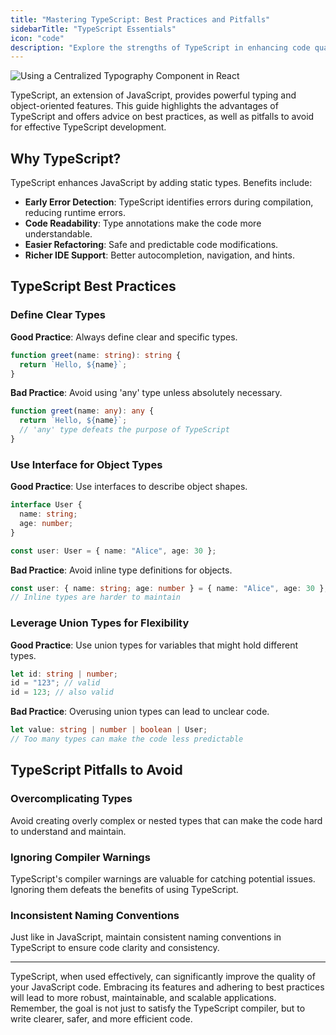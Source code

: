 ```yaml
---
title: "Mastering TypeScript: Best Practices and Pitfalls"
sidebarTitle: "TypeScript Essentials"
icon: "code"
description: "Explore the strengths of TypeScript in enhancing code quality, along with guidelines for best practices and pitfalls to avoid."
---
```


<Frame>
  <img
    style={{ borderRadius: "0.5rem" }}
    alt="Using a Centralized Typography Component in React"
    src="https://images.unsplash.com/photo-1659565763321-37c48ced160f?q=80&w=3270&auto=format&fit=crop&ixlib=rb-4.0.3&ixid=M3wxMjA3fDB8MHxwaG90by1wYWdlfHx8fGVufDB8fHx8fA%3D%3D"
  />
</Frame>

TypeScript, an extension of JavaScript, provides powerful typing and object-oriented features. This guide highlights the advantages of TypeScript and offers advice on best practices, as well as pitfalls to avoid for effective TypeScript development.

## Why TypeScript?

TypeScript enhances JavaScript by adding static types. Benefits include:

- **Early Error Detection**: TypeScript identifies errors during compilation, reducing runtime errors.
- **Code Readability**: Type annotations make the code more understandable.
- **Easier Refactoring**: Safe and predictable code modifications.
- **Richer IDE Support**: Better autocompletion, navigation, and hints.

## TypeScript Best Practices

### Define Clear Types

**Good Practice**: Always define clear and specific types.

```typescript
function greet(name: string): string {
  return `Hello, ${name}`;
}
```

**Bad Practice**: Avoid using 'any' type unless absolutely necessary.

```typescript
function greet(name: any): any {
  return `Hello, ${name}`;
  // 'any' type defeats the purpose of TypeScript
}
```

### Use Interface for Object Types

**Good Practice**: Use interfaces to describe object shapes.

```typescript
interface User {
  name: string;
  age: number;
}

const user: User = { name: "Alice", age: 30 };
```

**Bad Practice**: Avoid inline type definitions for objects.

```typescript
const user: { name: string; age: number } = { name: "Alice", age: 30 };
// Inline types are harder to maintain
```

### Leverage Union Types for Flexibility

**Good Practice**: Use union types for variables that might hold different types.

```typescript
let id: string | number;
id = "123"; // valid
id = 123; // also valid
```

**Bad Practice**: Overusing union types can lead to unclear code.

```typescript
let value: string | number | boolean | User;
// Too many types can make the code less predictable
```

## TypeScript Pitfalls to Avoid

### Overcomplicating Types

Avoid creating overly complex or nested types that can make the code hard to understand and maintain.

### Ignoring Compiler Warnings

TypeScript's compiler warnings are valuable for catching potential issues. Ignoring them defeats the benefits of using TypeScript.

### Inconsistent Naming Conventions

Just like in JavaScript, maintain consistent naming conventions in TypeScript to ensure code clarity and consistency.

---

TypeScript, when used effectively, can significantly improve the quality of your JavaScript code. Embracing its features and adhering to best practices will lead to more robust, maintainable, and scalable applications. Remember, the goal is not just to satisfy the TypeScript compiler, but to write clearer, safer, and more efficient code.

